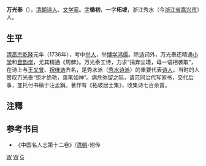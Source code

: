 '''万光泰'''（{{bd|1712年||1750年||catIdx=W}}），[[清朝|清朝]][[诗人|诗人]]、[[文学家|文学家]]。[[表字|字]]'''循初'''，一字'''柘坡'''，浙江秀水（今[[浙江省|浙江省]][[嘉兴市|嘉兴市]]）人。

== 生平 ==
[[清高宗|清高宗]][[乾隆|乾隆]]元年（1736年），考中[[举人|举人]]，举[[博学鸿儒|博学鸿儒]]。除[[诗|诗]]词外，万光泰还精通[[小學_(經學)|小学]]和[[音韵学|音韵学]]，尤其精通《周髀》。万光泰工诗，力求“捐弃尘壒，毋一语相袭取”，在诗上与[[王又曾|王又曾]]、[[祝维诰|祝维诰]]齐名，是秀水派（[[秀水诗派|秀水诗派]]）的重要代表[[诗人|诗人]]。当时的人赞叹万光泰“惊才绝艳，落笔如神”。病危弥留之际，请范同治代写家书，交代后事，並托付书稿于汪孟鋗。著作有《拓坡居士集》，收集诗七百余首。

==注釋==
{{reflist}}

==参考书目==
* 《中国名人志第十二卷》/[[清朝|清朝]]-附传

[[Category:清朝诗人|W]]
[[Category:嘉兴人|W]]
[[Category:万姓|G]]